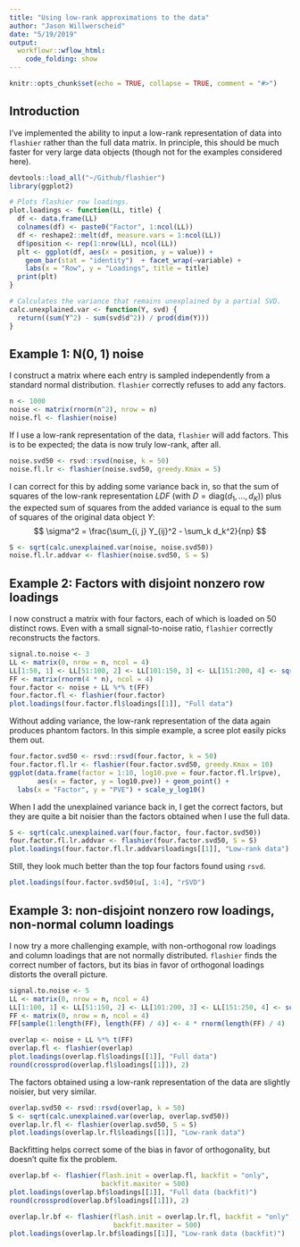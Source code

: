 ```yaml
---
title: "Using low-rank approximations to the data"
author: "Jason Willwerscheid"
date: "5/19/2019"
output:
  workflowr::wflow_html:
    code_folding: show
---
```


```r
knitr::opts_chunk$set(echo = TRUE, collapse = TRUE, comment = "#>")
```

## Introduction

I've implemented the ability to input a low-rank representation of data into `flashier` rather than the full data matrix. In principle, this should be much faster for very large data objects (though not for the examples considered here).

```r
devtools::load_all("~/Github/flashier")
library(ggplot2)

# Plots flashier row loadings.
plot.loadings <- function(LL, title) {
  df <- data.frame(LL)
  colnames(df) <- paste0("Factor", 1:ncol(LL))
  df <- reshape2::melt(df, measure.vars = 1:ncol(LL))
  df$position <- rep(1:nrow(LL), ncol(LL))
  plt <- ggplot(df, aes(x = position, y = value)) +
    geom_bar(stat = "identity")  + facet_wrap(~variable) +
    labs(x = "Row", y = "Loadings", title = title)
  print(plt)
}

# Calculates the variance that remains unexplained by a partial SVD.
calc.unexplained.var <- function(Y, svd) {
  return((sum(Y^2) - sum(svd$d^2)) / prod(dim(Y)))
}
```

## Example 1: N(0, 1) noise

I construct a matrix where each entry is sampled independently from a standard normal distribution. `flashier` correctly refuses to add any factors.

```r
n <- 1000
noise <- matrix(rnorm(n^2), nrow = n)
noise.fl <- flashier(noise)
```

If I use a low-rank representation of the data, `flashier` will add factors. This is to be expected; the data is now truly low-rank, after all.

```r
noise.svd50 <- rsvd::rsvd(noise, k = 50)
noise.fl.lr <- flashier(noise.svd50, greedy.Kmax = 5)
```

I can correct for this by adding some variance back in, so that the sum of squares of the low-rank representation $LDF$ (with $D = \text{diag}(d_1, \ldots, d_K)$) plus the expected sum of squares from the added variance is equal to the sum of squares of the original data object $Y$:
$$ \sigma^2 = \frac{\sum_{i, j} Y_{ij}^2 - \sum_k d_k^2}{np} $$

```r
S <- sqrt(calc.unexplained.var(noise, noise.svd50))
noise.fl.lr.addvar <- flashier(noise.svd50, S = S)
```

## Example 2: Factors with disjoint nonzero row loadings

I now construct a matrix with four factors, each of which is loaded on 50 distinct rows. Even with a small signal-to-noise ratio, `flashier` correctly reconstructs the factors. 

```r
signal.to.noise <- 3
LL <- matrix(0, nrow = n, ncol = 4)
LL[1:50, 1] <- LL[51:100, 2] <- LL[101:150, 3] <- LL[151:200, 4] <- sqrt(signal.to.noise) / sqrt(50)
FF <- matrix(rnorm(4 * n), ncol = 4)
four.factor <- noise + LL %*% t(FF)
four.factor.fl <- flashier(four.factor)
plot.loadings(four.factor.fl$loadings[[1]], "Full data")
```

Without adding variance, the low-rank representation of the data again produces phantom factors. In this simple example, a scree plot easily picks them out.

```r
four.factor.svd50 <- rsvd::rsvd(four.factor, k = 50)
four.factor.fl.lr <- flashier(four.factor.svd50, greedy.Kmax = 10)
ggplot(data.frame(factor = 1:10, log10.pve = four.factor.fl.lr$pve),
       aes(x = factor, y = log10.pve)) + geom_point() +
  labs(x = "Factor", y = "PVE") + scale_y_log10()
```

When I add the unexplained variance back in, I get the correct factors, but they are quite a bit noisier than the factors obtained when I use the full data.

```r
S <- sqrt(calc.unexplained.var(four.factor, four.factor.svd50))
four.factor.fl.lr.addvar <- flashier(four.factor.svd50, S = S)
plot.loadings(four.factor.fl.lr.addvar$loadings[[1]], "Low-rank data")
```

Still, they look much better than the top four factors found using `rsvd`.

```r
plot.loadings(four.factor.svd50$u[, 1:4], "rSVD")
```

## Example 3: non-disjoint nonzero row loadings, non-normal column loadings

I now try a more challenging example, with non-orthogonal row loadings and column loadings that are not normally distributed. `flashier` finds the correct number of factors, but its bias in favor of orthogonal loadings distorts the overall picture.

```r
signal.to.noise <- 5
LL <- matrix(0, nrow = n, ncol = 4)
LL[1:100, 1] <- LL[51:150, 2] <- LL[101:200, 3] <- LL[151:250, 4] <- sqrt(signal.to.noise) / sqrt(100)
FF <- matrix(0, nrow = n, ncol = 4)
FF[sample(1:length(FF), length(FF) / 4)] <- 4 * rnorm(length(FF) / 4)

overlap <- noise + LL %*% t(FF)
overlap.fl <- flashier(overlap)
plot.loadings(overlap.fl$loadings[[1]], "Full data")
round(crossprod(overlap.fl$loadings[[1]]), 2)
```

The factors obtained using a low-rank representation of the data are slightly noisier, but very similar.

```r
overlap.svd50 <- rsvd::rsvd(overlap, k = 50)
S <- sqrt(calc.unexplained.var(overlap, overlap.svd50))
overlap.lr.fl <- flashier(overlap.svd50, S = S)
plot.loadings(overlap.lr.fl$loadings[[1]], "Low-rank data")
```

Backfitting helps correct some of the bias in favor of orthogonality, but doesn't quite fix the problem.

```r
overlap.bf <- flashier(flash.init = overlap.fl, backfit = "only",
                       backfit.maxiter = 500)
plot.loadings(overlap.bf$loadings[[1]], "Full data (backfit)")
round(crossprod(overlap.bf$loadings[[1]]), 2)
```

```r
overlap.lr.bf <- flashier(flash.init = overlap.lr.fl, backfit = "only",
                          backfit.maxiter = 500)
plot.loadings(overlap.lr.bf$loadings[[1]], "Low-rank data (backfit)")
```
